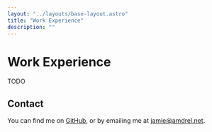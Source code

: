 ```yaml
---
layout: "../layouts/base-layout.astro"
title: "Work Experience"
description: ""
---
```


# Work Experience

TODO

## Contact

You can find me on [GitHub](https://github.com/Amdrel), or by emailing me at
[jamie@amdrel.net](mailto:jamie@amdrel.net).
